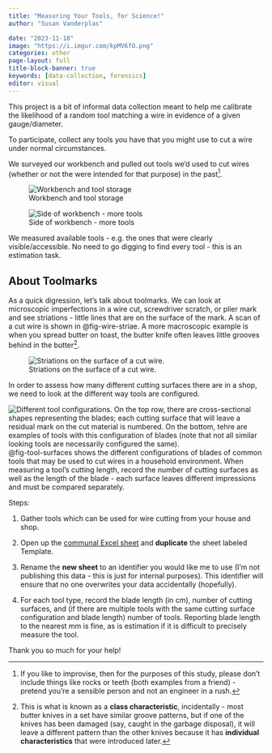 ```yaml
---
title: "Measuring Your Tools, for Science!"
author: "Susan Vanderplas"

date: "2023-11-18"
image: "https://i.imgur.com/kpMV6fO.png"
categories: other
page-layout: full
title-block-banner: true
keywords: [data-collection, forensics]
editor: visual
---
```


This project is a bit of informal data collection meant to help me calibrate the likelihood of a random tool matching a wire in evidence of a given gauge/diameter.

To participate, collect any tools you have that you might use to cut a wire under normal circumstances.

We surveyed our workbench and pulled out tools we'd used to cut wires (whether or not the were intended for that purpose) in the past^[If you like to improvise, then for the purposes of this study, please don't include things like rocks or teeth (both examples from a friend) - pretend you're a sensible person and not an engineer in a rush.].

::: {#shop-layout layout-ncol=2}

![Workbench and tool storage](https://i.imgur.com/VU5v4oy.jpg)

![Side of workbench - more tools](https://i.imgur.com/wyAZff9.jpg)

We measured available tools - e.g. the ones that were clearly visible/accessible. No need to go digging to find every tool - this is an estimation task.
:::


## About Toolmarks

As a quick digression, let's talk about toolmarks. We can look at microscopic imperfections in a wire cut, screwdriver scratch, or plier mark and see striations - little lines that are on the surface of the mark. A scan of a cut wire is shown in @fig-wire-striae. A more macroscopic example is when you spread butter on toast, the butter knife often leaves little grooves behind in the butter^[This is what is known as a **class characteristic**, incidentally - most butter knives in a set have similar groove patterns, but if one of the knives has been damaged (say, caught in the garbage disposal), it will leave a different pattern than the other knives because it has **individual characteristics** that were introduced later.].

![Striations on the surface of a cut wire.](https://i.imgur.com/ycv5Zs8.png){#fig-wire-striae}

In order to assess how many different cutting surfaces there are in a shop, we need to look at the different way tools are configured.

![Different tool configurations. On the top row, there are cross-sectional shapes representing the blades; each cutting surface that will leave a residual mark on the cut material is numbered. On the bottom, tehre are examples of tools with this configuration of blades (note that not all similar looking tools are necessarily configured the same).](https://i.imgur.com/oPTXpni.png){#fig-tool-surfaces}
@fig-tool-surfaces shows the different configurations of blades of common tools that may be used to cut wires in a household environment. When measuring a tool's cutting length, record the number of cutting surfaces as well as the length of the blade - each surface leaves different impressions and must be compared separately.



Steps:

1. Gather tools which can be used for wire cutting from your house and shop.

2. Open up the [communal Excel sheet](https://uofnelincoln-my.sharepoint.com/:x:/r/personal/svanderplas2_unl_edu/Documents/Data/Forensics-Wirecuts-Garage-Survey.xlsx?d=wea8b6c2ee3864a9abd2a31418698a6b3&csf=1&web=1&e=GffbXY&nav=MTVfezZGMkQ3MzI5LTM0OTEtNEZDQS05NTY3LUI1MDk1QjQzMjM5QX0) and **duplicate** the sheet labeled Template. 

3. Rename the **new sheet** to an identifier you would like me to use (I'm not publishing this data - this is just for internal purposes). This identifier will ensure that no one overwrites your data accidentally (hopefully).

4. For each tool type, record the blade length (in cm), number of cutting surfaces, and (if there are multiple tools with the same cutting surface configuration and blade length) number of tools. Reporting blade length to the nearest mm is fine, as is estimation if it is difficult to precisely measure the tool. 

Thank you so much for your help!
